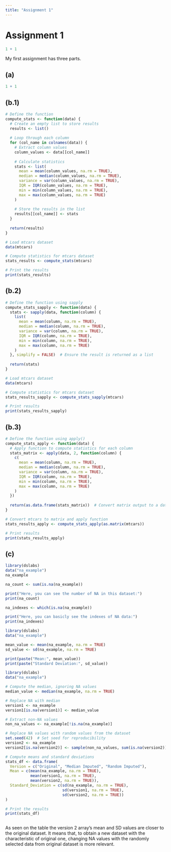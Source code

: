 ```yaml
---
title: "Assignment 1"
---
```


# Assignment 1

```r
1 + 1
```

My first assignment has three parts.

## (a)

```r
1 + 1
```

## (b.1)

```r
# Define the function
compute_stats <- function(data) {
  # Create an empty list to store results
  results <- list()
  
  # Loop through each column
  for (col_name in colnames(data)) {
    # Extract column values
    column_values <- data[[col_name]]
    
    # Calculate statistics
    stats <- list(
      mean = mean(column_values, na.rm = TRUE),
      median = median(column_values, na.rm = TRUE),
      variance = var(column_values, na.rm = TRUE),
      IQR = IQR(column_values, na.rm = TRUE),
      min = min(column_values, na.rm = TRUE),
      max = max(column_values, na.rm = TRUE)
    )
    
    # Store the results in the list
    results[[col_name]] <- stats
  }
  
  return(results)
}

# Load mtcars dataset
data(mtcars)

# Compute statistics for mtcars dataset
stats_results <- compute_stats(mtcars)

# Print the results
print(stats_results)

```

## (b.2)

```r
# Define the function using sapply
compute_stats_sapply <- function(data) {
  stats <- sapply(data, function(column) {
    list(
      mean = mean(column, na.rm = TRUE),
      median = median(column, na.rm = TRUE),
      variance = var(column, na.rm = TRUE),
      IQR = IQR(column, na.rm = TRUE),
      min = min(column, na.rm = TRUE),
      max = max(column, na.rm = TRUE)
    )
  }, simplify = FALSE)  # Ensure the result is returned as a list
  
  return(stats)
}

# Load mtcars dataset
data(mtcars)

# Compute statistics for mtcars dataset
stats_results_sapply <- compute_stats_sapply(mtcars)

# Print results
print(stats_results_sapply)

```

## (b.3)

```r
# Define the function using apply()
compute_stats_apply <- function(data) {
  # Apply function to compute statistics for each column
  stats_matrix <- apply(data, 2, function(column) {
    c(
      mean = mean(column, na.rm = TRUE),
      median = median(column, na.rm = TRUE),
      variance = var(column, na.rm = TRUE),
      IQR = IQR(column, na.rm = TRUE),
      min = min(column, na.rm = TRUE),
      max = max(column, na.rm = TRUE)
    )
  })
  
  return(as.data.frame(stats_matrix))  # Convert matrix output to a dataframe
}

# Convert mtcars to matrix and apply function
stats_results_apply <- compute_stats_apply(as.matrix(mtcars))

# Print results
print(stats_results_apply)

```

## (c)

```r
library(dslabs)
data("na_example")
na_example
```

```r

na_count <- sum(is.na(na_example))

print("Here, you can see the number of NA in this dataset:")
print(na_count)

```

```r

na_indexes <- which(is.na(na_example))

print("Here, you can basicly see the indexes of NA data:")
print(na_indexes)

```
```r

library(dslabs)
data("na_example")

mean_value <- mean(na_example, na.rm = TRUE)
sd_value <- sd(na_example, na.rm = TRUE)

print(paste("Mean:", mean_value))
print(paste("Standard Deviation:", sd_value))


```

```r

library(dslabs)
data("na_example")

# Compute the median, ignoring NA values
median_value <- median(na_example, na.rm = TRUE)

# Replace NA with median
version1 <- na_example
version1[is.na(version1)] <- median_value

# Extract non-NA values
non_na_values <- na_example[!is.na(na_example)]

# Replace NA values with random values from the dataset
set.seed(42)  # Set seed for reproducibility
version2 <- na_example
version2[is.na(version2)] <- sample(non_na_values, sum(is.na(version2)), replace = TRUE)

# Compute means and standard deviations
stats_df <- data.frame(
  Version = c("Original", "Median Imputed", "Random Imputed"),
  Mean = c(mean(na_example, na.rm = TRUE),
           mean(version1, na.rm = TRUE),
           mean(version2, na.rm = TRUE)),
  Standard_Deviation = c(sd(na_example, na.rm = TRUE),
                         sd(version1, na.rm = TRUE),
                         sd(version2, na.rm = TRUE))
)

# Print the results
print(stats_df)



```

As seen on the table the version 2 array's mean and SD values are closer to the original dataset. It means that, to obtain a new dataset with the characteristic of original one, changing NA values with the randomly selected data from original dataset is more relevant.